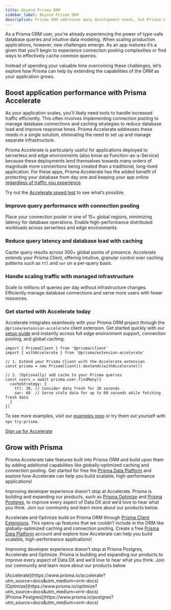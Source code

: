 ```yaml
---
title: Beyond Prisma ORM
sidebar_label: Beyond Prisma ORM
description: Prisma ORM addresses many development needs, but Prisma's additional products like Prisma Postgres, Accelerate and Optimize can further enhance scalability and performance for your applications.
---
```


As a Prisma ORM user, you're already experiencing the power of type-safe database queries and intuitive data modeling. When scaling production applications, however, new challenges emerge. As an app matures it’s a given that you’ll begin to experience connection pooling complexities or find ways to effectively cache common queries.

Instead of spending your valuable time overcoming these challenges, let’s explore how Prisma can help by extending the capabilities of the ORM as your application grows.

## Boost application performance with Prisma Accelerate

As your application scales, you'll likely need tools to handle increased traffic efficiently. This often involves implementing connection pooling to manage database connections and caching strategies to reduce database load and improve response times. Prisma Accelerate addresses these needs in a single solution, eliminating the need to set up and manage separate infrastructure.

Prisma Accelerate is particularly useful for applications deployed to serverless and edge environments (also know as Function-as-a-Service) because these deployments lend themselves towards many orders of magnitude more connections being created than a traditional, long-lived application. For these apps, Prisma Accelerate has the added benefit of protecting your database from day one and keeping your app online [regardless of traffic you experience](https://www.prisma.io/blog/saving-black-friday-with-connection-pooling).

Try out the [Accelerate speed test](https://accelerate-speed-test.prisma.io/) to see what’s possible.

### Improve query performance with connection pooling

Place your connection pooler in one of 15+ global regions, minimizing latency for database operations. Enable high-performance distributed workloads across serverless and edge environments.

### Reduce query latency and database load with caching

Cache query results across 300+ global points of presence. Accelerate extends your Prisma Client, offering intuitive, granular control over caching patterns such as `ttl` and `swr` on a per-query basis.

### Handle scaling traffic with managed infrastructure

Scale to millions of queries per day without infrastructure changes. Efficiently manage database connections and serve more users with fewer resources.

### Get started with Accelerate today

Accelerate integrates seamlessly with your Prisma ORM project through the `@prisma/extension-accelerate`  client extension. Get started quickly with our [setup guide](/accelerate/getting-started) and instantly access full edge environment support, connection pooling, and global caching.

```tsx
import { PrismaClient } from '@prisma/client'
import { withAccelerate } from '@prisma/extension-accelerate'

// 1. Extend your Prisma Client with the Accelerate extension
const prisma = new PrismaClient().$extends(withAccelerate())

// 2. (Optionally) add cache to your Prisma queries
const users = await prisma.user.findMany({
  cacheStrategy: { 
    ttl: 30, // Consider data fresh for 30 seconds
    swr: 60  // Serve stale data for up to 60 seconds while fetching fresh data
  }
})
```

To see more examples, visit our [examples repo](https://github.com/prisma/prisma-examples) or try them out yourself with `npx try-prisma`.

[Sign up for Accelerate](https://console.prisma.io/login)

## Grow with Prisma

Prisma Accelerate take features built into Prisma ORM and build upon them by adding additional capabilities like globally-optimized caching and connection pooling. Get started for free the [Prisma Data Platform](https://console.prisma.io/login) and explore how Accelerate can help you build scalable, high-performance applications!

Improving developer experience doesn’t stop at Accelerate. Prisma is building and expanding our products, such as [Prisma Optimize](https://www.prisma.io/optimize) and [Prisma Postgres](https://www.prisma.io/postgres), to improve every aspect of Data DX and we’d love to hear what you think. Join our community and learn more about our products below.

Accelerate and Optimize build on Prisma ORM through [Prisma Client Extensions](/orm/prisma-client/client-extensions). This opens up features that we couldn’t include in the ORM like globally-optimized caching and connection pooling. Create a free [Prisma Data Platform](https://console.prisma.io/login) account and explore how Accelerate can help you build scalable, high-performance applications!

Improving developer experience doesn’t stop at Prisma Postgres, Accelerate and Optimize. Prisma is building and expanding our products to improve every aspect of Data DX and we’d love to hear what you think. Join our community and learn more about our products below


<div className="container">
  <div className="row"> 
    <div className="col col--4">
      [Accelerate](https://www.prisma.io/accelerate?utm_source=docs&utm_medium=orm-docs)
    </div>
    <div className="col col--4">
      [Optimize](https://www.prisma.io/optimize?utm_source=docs&utm_medium=orm-docs)
    </div>
    <div className="col col--4">
      [Prisma Postgres](https://www.prisma.io/postgres?utm_source=docs&utm_medium=orm-docs)
    </div>
  </div>
</div>
